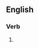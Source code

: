 ==English==
{{wikipedia}}

===Verb===
{{head|en|verb form}}

# {{present participle of|go postal|lang=en|nocat=1}}